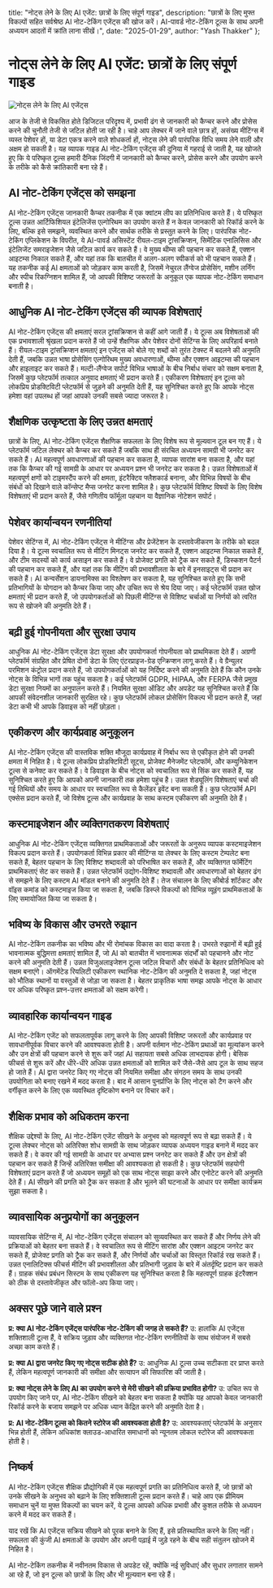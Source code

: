   title: "नोट्स लेने के लिए AI एजेंट: छात्रों के लिए संपूर्ण गाइड",
  description: "छात्रों के लिए मुफ्त विकल्पों सहित सर्वश्रेष्ठ AI नोट-टेकिंग एजेंट्स की खोज करें। AI-पावर्ड नोट-टेकिंग टूल्स के साथ अपनी अध्ययन आदतों में क्रांति लाना सीखें।",
  date: "2025-01-29",
  author: "Yash Thakker"
};

# नोट्स लेने के लिए AI एजेंट: छात्रों के लिए संपूर्ण गाइड

![नोट्स लेने के लिए AI एजेंट्स](/images/blog-posts/ai-agents-for-note-taking.jpeg)

आज के तेजी से विकसित होते डिजिटल परिदृश्य में, प्रभावी ढंग से जानकारी को कैप्चर करने और प्रोसेस करने की चुनौती तेजी से जटिल होती जा रही है। चाहे आप लेक्चर में जाने वाले छात्र हों, असंख्य मीटिंग्स में व्यस्त पेशेवर हों, या डेटा एकत्र करने वाले शोधकर्ता हों, नोट्स लेने की पारंपरिक विधि समय लेने वाली और अक्षम हो सकती है। यह व्यापक गाइड AI नोट-टेकिंग एजेंट्स की दुनिया में गहराई से जाती है, यह खोजते हुए कि ये परिष्कृत टूल्स हमारी दैनिक जिंदगी में जानकारी को कैप्चर करने, प्रोसेस करने और उपयोग करने के तरीके को कैसे क्रांतिकारी बना रहे हैं।

## AI नोट-टेकिंग एजेंट्स को समझना

AI नोट-टेकिंग एजेंट्स जानकारी कैप्चर तकनीक में एक क्वांटम लीप का प्रतिनिधित्व करते हैं। ये परिष्कृत टूल्स उन्नत आर्टिफिशियल इंटेलिजेंस एल्गोरिथम का उपयोग करते हैं न केवल जानकारी को रिकॉर्ड करने के लिए, बल्कि इसे समझने, व्यवस्थित करने और सार्थक तरीके से प्रस्तुत करने के लिए। पारंपरिक नोट-टेकिंग एप्लिकेशन के विपरीत, ये AI-पावर्ड असिस्टेंट रीयल-टाइम ट्रांसक्रिप्शन, सिमेंटिक एनालिसिस और इंटेलिजेंट समराइजेशन जैसे जटिल कार्य कर सकते हैं। वे मुख्य थीम्स की पहचान कर सकते हैं, एक्शन आइटम्स निकाल सकते हैं, और यहां तक कि बातचीत में अलग-अलग स्पीकर्स को भी पहचान सकते हैं। यह तकनीक कई AI क्षमताओं को जोड़कर काम करती है, जिसमें नेचुरल लैंग्वेज प्रोसेसिंग, मशीन लर्निंग और स्पीच रिकग्निशन शामिल हैं, जो आपकी विशिष्ट जरूरतों के अनुकूल एक व्यापक नोट-टेकिंग समाधान बनाती है।

## आधुनिक AI नोट-टेकिंग एजेंट्स की व्यापक विशेषताएं

AI नोट-टेकिंग एजेंट्स की क्षमताएं सरल ट्रांसक्रिप्शन से कहीं आगे जाती हैं। ये टूल्स अब विशेषताओं की एक प्रभावशाली श्रृंखला प्रदान करते हैं जो उन्हें शैक्षणिक और पेशेवर दोनों सेटिंग्स के लिए अपरिहार्य बनाते हैं। रीयल-टाइम ट्रांसक्रिप्शन क्षमताएं इन एजेंट्स को बोले गए शब्दों को तुरंत टेक्स्ट में बदलने की अनुमति देती हैं, जबकि उन्नत भाषा प्रोसेसिंग एल्गोरिथम मुख्य अवधारणाओं, थीम्स और एक्शन आइटम्स की पहचान और हाइलाइट कर सकते हैं। मल्टी-लैंग्वेज सपोर्ट विभिन्न भाषाओं के बीच निर्बाध संचार को सक्षम बनाता है, जिसमें कुछ प्लेटफॉर्म तत्काल अनुवाद क्षमताएं भी प्रदान करते हैं। एकीकरण विशेषताएं इन टूल्स को लोकप्रिय प्रोडक्टिविटी प्लेटफॉर्म से जुड़ने की अनुमति देती हैं, यह सुनिश्चित करते हुए कि आपके नोट्स हमेशा वहां उपलब्ध हों जहां आपको उनकी सबसे ज्यादा जरूरत है।

## शैक्षणिक उत्कृष्टता के लिए उन्नत क्षमताएं

छात्रों के लिए, AI नोट-टेकिंग एजेंट्स शैक्षणिक सफलता के लिए विशेष रूप से मूल्यवान टूल बन गए हैं। ये प्लेटफॉर्म जटिल लेक्चर को कैप्चर कर सकते हैं जबकि साथ ही संरचित अध्ययन सामग्री भी जनरेट कर सकते हैं। AI महत्वपूर्ण अवधारणाओं की पहचान कर सकता है, व्यापक सारांश बना सकता है, और यहां तक कि कैप्चर की गई सामग्री के आधार पर अध्ययन प्रश्न भी जनरेट कर सकता है। उन्नत विशेषताओं में महत्वपूर्ण क्षणों को टाइमस्टैंप करने की क्षमता, इंटरैक्टिव फ्लैशकार्ड बनाना, और विभिन्न विषयों के बीच संबंधों को दिखाने वाले कॉन्सेप्ट मैप्स जनरेट करना शामिल है। कुछ प्लेटफॉर्म विशिष्ट विषयों के लिए विशेष विशेषताएं भी प्रदान करते हैं, जैसे गणितीय फॉर्मूला पहचान या वैज्ञानिक नोटेशन सपोर्ट।

## पेशेवर कार्यान्वयन रणनीतियां

पेशेवर सेटिंग्स में, AI नोट-टेकिंग एजेंट्स ने मीटिंग्स और प्रेजेंटेशन के दस्तावेजीकरण के तरीके को बदल दिया है। ये टूल्स स्वचालित रूप से मीटिंग मिनट्स जनरेट कर सकते हैं, एक्शन आइटम्स निकाल सकते हैं, और टीम सदस्यों को कार्य असाइन कर सकते हैं। वे प्रोजेक्ट प्रगति को ट्रैक कर सकते हैं, डिस्कशन पैटर्न की पहचान कर सकते हैं, और यहां तक कि मीटिंग की प्रभावशीलता के बारे में इनसाइट्स भी प्रदान कर सकते हैं। AI कन्वर्सेशन डायनामिक्स का विश्लेषण कर सकता है, यह सुनिश्चित करते हुए कि सभी प्रतिभागियों के योगदान को कैप्चर किया जाए और उचित रूप से श्रेय दिया जाए। कई प्लेटफॉर्म उन्नत खोज क्षमताएं भी प्रदान करते हैं, जो उपयोगकर्ताओं को पिछली मीटिंग्स से विशिष्ट चर्चाओं या निर्णयों को त्वरित रूप से खोजने की अनुमति देते हैं।

## बढ़ी हुई गोपनीयता और सुरक्षा उपाय

आधुनिक AI नोट-टेकिंग एजेंट्स डेटा सुरक्षा और उपयोगकर्ता गोपनीयता को प्राथमिकता देते हैं। अग्रणी प्लेटफॉर्म संग्रहित और प्रेषित दोनों डेटा के लिए एंटरप्राइज-ग्रेड एन्क्रिप्शन लागू करते हैं। वे ग्रैन्युलर परमिशन कंट्रोल प्रदान करते हैं, जो उपयोगकर्ताओं को यह निर्दिष्ट करने की अनुमति देते हैं कि कौन उनके नोट्स के विभिन्न भागों तक पहुंच सकता है। कई प्लेटफॉर्म GDPR, HIPAA, और FERPA जैसे प्रमुख डेटा सुरक्षा नियमों का अनुपालन करते हैं। नियमित सुरक्षा ऑडिट और अपडेट यह सुनिश्चित करते हैं कि आपकी संवेदनशील जानकारी सुरक्षित रहे। कुछ प्लेटफॉर्म लोकल प्रोसेसिंग विकल्प भी प्रदान करते हैं, जहां डेटा कभी भी आपके डिवाइस को नहीं छोड़ता।

## एकीकरण और कार्यप्रवाह अनुकूलन

AI नोट-टेकिंग एजेंट्स की वास्तविक शक्ति मौजूदा कार्यप्रवाह में निर्बाध रूप से एकीकृत होने की उनकी क्षमता में निहित है। ये टूल्स लोकप्रिय प्रोडक्टिविटी सूट्स, प्रोजेक्ट मैनेजमेंट प्लेटफॉर्म, और कम्युनिकेशन टूल्स से कनेक्ट कर सकते हैं। वे डिवाइस के बीच नोट्स को स्वचालित रूप से सिंक कर सकते हैं, यह सुनिश्चित करते हुए कि आपको अपनी जानकारी तक हमेशा पहुंच है। उन्नत शेड्यूलिंग विशेषताएं चर्चा की गई तिथियों और समय के आधार पर स्वचालित रूप से कैलेंडर इवेंट बना सकती हैं। कुछ प्लेटफॉर्म API एक्सेस प्रदान करते हैं, जो विशेष टूल्स और कार्यप्रवाह के साथ कस्टम एकीकरण की अनुमति देते हैं।

## कस्टमाइजेशन और व्यक्तिगतकरण विशेषताएं

आधुनिक AI नोट-टेकिंग एजेंट्स व्यक्तिगत प्राथमिकताओं और जरूरतों के अनुरूप व्यापक कस्टमाइजेशन विकल्प प्रदान करते हैं। उपयोगकर्ता विभिन्न प्रकार की मीटिंग्स या लेक्चर के लिए कस्टम टेम्पलेट बना सकते हैं, बेहतर पहचान के लिए विशिष्ट शब्दावली को परिभाषित कर सकते हैं, और व्यक्तिगत फॉर्मेटिंग प्राथमिकताएं सेट कर सकते हैं। उन्नत प्लेटफॉर्म उद्योग-विशिष्ट शब्दावली और अवधारणाओं को बेहतर ढंग से समझने के लिए कस्टम AI मॉडल बनाने की अनुमति देते हैं। तेज संचालन के लिए कीबोर्ड शॉर्टकट और वॉइस कमांड को कस्टमाइज किया जा सकता है, जबकि डिस्प्ले विकल्पों को विभिन्न व्यूइंग प्राथमिकताओं के लिए समायोजित किया जा सकता है।

## भविष्य के विकास और उभरते रुझान

AI नोट-टेकिंग तकनीक का भविष्य और भी रोमांचक विकास का वादा करता है। उभरते रुझानों में बढ़ी हुई भावनात्मक बुद्धिमत्ता क्षमताएं शामिल हैं, जो AI को बातचीत में भावनात्मक संदर्भों को पहचानने और नोट करने की अनुमति देती हैं। उन्नत विजुअलाइजेशन टूल्स जटिल विचारों और संबंधों के बेहतर प्रतिनिधित्व को सक्षम बनाएंगे। ऑगमेंटेड रियलिटी एकीकरण स्थानिक नोट-टेकिंग की अनुमति दे सकता है, जहां नोट्स को भौतिक स्थानों या वस्तुओं से जोड़ा जा सकता है। बेहतर प्राकृतिक भाषा समझ आपके नोट्स के आधार पर अधिक परिष्कृत प्रश्न-उत्तर क्षमताओं को सक्षम करेगी।

## व्यावहारिक कार्यान्वयन गाइड

AI नोट-टेकिंग एजेंट को सफलतापूर्वक लागू करने के लिए आपकी विशिष्ट जरूरतों और कार्यप्रवाह पर सावधानीपूर्वक विचार करने की आवश्यकता होती है। अपनी वर्तमान नोट-टेकिंग प्रथाओं का मूल्यांकन करने और उन क्षेत्रों की पहचान करने से शुरू करें जहां AI सहायता सबसे अधिक लाभदायक होगी। बेसिक फीचर्स से शुरू करें और धीरे-धीरे अधिक उन्नत क्षमताओं को शामिल करें जैसे-जैसे आप टूल के साथ सहज हो जाते हैं। AI द्वारा जनरेट किए गए नोट्स की नियमित समीक्षा और संगठन समय के साथ उनकी उपयोगिता को बनाए रखने में मदद करता है। बाद में आसान पुनर्प्राप्ति के लिए नोट्स को टैग करने और वर्गीकृत करने के लिए एक व्यवस्थित दृष्टिकोण बनाने पर विचार करें।

## शैक्षिक प्रभाव को अधिकतम करना

शैक्षिक उद्देश्यों के लिए, AI नोट-टेकिंग एजेंट सीखने के अनुभव को महत्वपूर्ण रूप से बढ़ा सकते हैं। ये टूल्स लेक्चर नोट्स को अतिरिक्त शोध सामग्री के साथ जोड़कर व्यापक अध्ययन गाइड बनाने में मदद कर सकते हैं। वे कवर की गई सामग्री के आधार पर अभ्यास प्रश्न जनरेट कर सकते हैं और उन क्षेत्रों की पहचान कर सकते हैं जिन्हें अतिरिक्त समीक्षा की आवश्यकता हो सकती है। कुछ प्लेटफॉर्म सहयोगी विशेषताएं प्रदान करते हैं जो अध्ययन समूहों को एक साथ नोट्स साझा करने और एनोटेट करने की अनुमति देते हैं। AI सीखने की प्रगति को ट्रैक कर सकता है और भूलने की घटनाओं के आधार पर समीक्षा कार्यक्रम सुझा सकता है।

## व्यावसायिक अनुप्रयोगों का अनुकूलन

व्यावसायिक सेटिंग्स में, AI नोट-टेकिंग एजेंट्स संचालन को सुव्यवस्थित कर सकते हैं और निर्णय लेने की प्रक्रियाओं को बेहतर बना सकते हैं। वे स्वचालित रूप से मीटिंग सारांश और एक्शन आइटम जनरेट कर सकते हैं, प्रोजेक्ट प्रगति को ट्रैक कर सकते हैं, और निर्णयों और चर्चाओं का विस्तृत रिकॉर्ड रख सकते हैं। उन्नत एनालिटिक्स फीचर्स मीटिंग की प्रभावशीलता और प्रतिभागी जुड़ाव के बारे में अंतर्दृष्टि प्रदान कर सकते हैं। ग्राहक संबंध प्रबंधन सिस्टम के साथ एकीकरण यह सुनिश्चित करता है कि महत्वपूर्ण ग्राहक इंटरैक्शन को ठीक से दस्तावेजीकृत और फॉलो-अप किया जाए।

## अक्सर पूछे जाने वाले प्रश्न

**प्र: क्या AI नोट-टेकिंग एजेंट्स पारंपरिक नोट-टेकिंग की जगह ले सकते हैं?**
उ: हालांकि AI एजेंट्स शक्तिशाली टूल्स हैं, वे सक्रिय जुड़ाव और व्यक्तिगत नोट-टेकिंग रणनीतियों के साथ संयोजन में सबसे अच्छा काम करते हैं।

**प्र: क्या AI द्वारा जनरेट किए गए नोट्स सटीक होते हैं?**
उ: आधुनिक AI टूल्स उच्च सटीकता दर प्राप्त करते हैं, लेकिन महत्वपूर्ण जानकारी की समीक्षा और सत्यापन की सिफारिश की जाती है।

**प्र: क्या नोट्स लेने के लिए AI का उपयोग करने से मेरी सीखने की प्रक्रिया प्रभावित होगी?**
उ: उचित रूप से उपयोग किए जाने पर, AI नोट-टेकिंग सीखने को बेहतर बना सकता है क्योंकि यह आपको केवल जानकारी रिकॉर्ड करने के बजाय समझने पर अधिक ध्यान केंद्रित करने की अनुमति देता है।

**प्र: AI नोट-टेकिंग टूल्स को कितने स्टोरेज की आवश्यकता होती है?**
उ: आवश्यकताएं प्लेटफॉर्म के अनुसार भिन्न होती हैं, लेकिन अधिकांश क्लाउड-आधारित समाधानों को न्यूनतम लोकल स्टोरेज की आवश्यकता होती है।

## निष्कर्ष

AI नोट-टेकिंग एजेंट्स शैक्षिक प्रौद्योगिकी में एक महत्वपूर्ण प्रगति का प्रतिनिधित्व करते हैं, जो छात्रों को उनके सीखने के अनुभव को बढ़ाने के लिए शक्तिशाली टूल्स प्रदान करते हैं। चाहे आप एक प्रीमियम समाधान चुनें या मुफ्त विकल्पों का चयन करें, ये टूल्स आपको अधिक प्रभावी और कुशल तरीके से अध्ययन करने में मदद कर सकते हैं।

याद रखें कि AI एजेंट्स सक्रिय सीखने को पूरक बनाने के लिए हैं, इसे प्रतिस्थापित करने के लिए नहीं। सफलता की कुंजी AI क्षमताओं के उपयोग और अपनी पढ़ाई में जुड़े रहने के बीच सही संतुलन खोजने में निहित है।

AI नोट-टेकिंग तकनीक में नवीनतम विकास से अपडेट रहें, क्योंकि नई सुविधाएं और सुधार लगातार सामने आ रहे हैं, जो इन टूल्स को छात्रों के लिए और भी मूल्यवान बना रहे हैं।